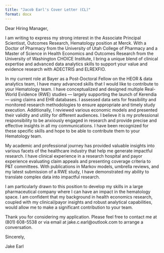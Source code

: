 ```yaml
---
title: "Jacob Earl's Cover Letter (CL)"
format: docx
---
```


Dear Hiring Manager,

I am writing to express my strong interest in the Associate Principal Scientisst, Outcomes Research, Hematology position at Merck. With a Doctor of Pharmacy from the University of Utah College of Pharmacy and a Master of Science in Health Economics and Outcomes Research from the University of Washington CHOICE Institute, I bring a unique blend of clinical expertise and advanced data analytics skills to support your value and evidence research with ADECTRIS and ELREXFIO.


In my current role at Bayer as a Post-Doctoral Fellow on the HEOR & data analytics team, I have many advanced skills that I would like to contribute to your Hematology team. I have conceptualized and designed multiple Real-World Evidence (RWE) studies — largely supporting the launch of Kerendia — using claims and EHR databases. I assessed data sets for feasibility and monitored research methodologies to ensure appropriate and timely study execution. Additionally, I reviewed various economic models and presented their validity and utility for different audiences. I believe it is my professional responsibility to be anxiously engaged in research and provide precise and effective insights in all my communications. I have been recognized for these specific skills and hope to be able to contribute them to your Hematology team.


My academic and professional journey has provided valuable insights into various facets of the healthcare industry that help me generate impactful research. I have clinical experience in a research hospital and payor experience evaluating claim appeals and presenting coverage criteria to P&T committees. With publications in Markov models, umbrella reviews, and my latest submission of a RWE study, I have demonstrated my ability to translate complex data into impactful research.


I am particularly drawn to this position to develop my skills in a large pharmaceutical company where I can have an impact in the hematology space. I am confident that my background in health economics research, coupled with my clinical/payor insights and robust analytical capabilities, would allow me to make a significant contribution to your team.


Thank you for considering my application. Please feel free to contact me at (801) 608-5538 or via email at jake.c.earl@outlook.com to arrange a conversation.


Sincerely,

Jake Earl